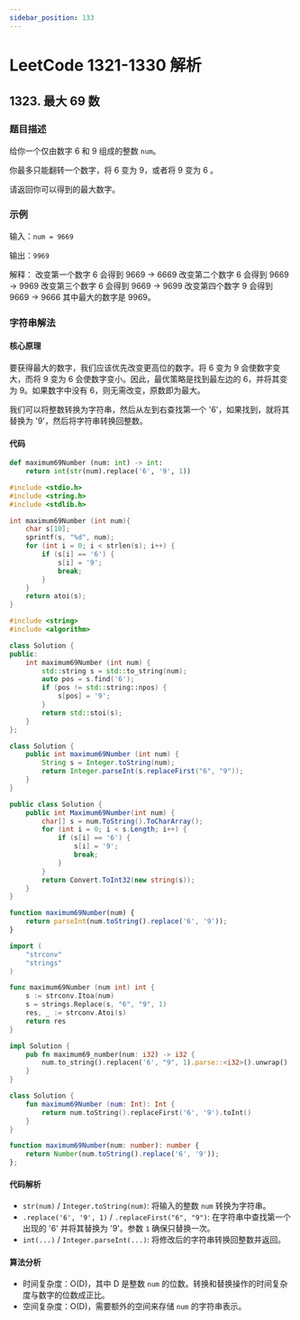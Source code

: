 ```yaml
---
sidebar_position: 133
---
```


# LeetCode 1321-1330 解析

## 1323. 最大 69 数

### 题目描述

给你一个仅由数字 6 和 9 组成的整数 `num`。

你最多只能翻转一个数字，将 6 变为 9，或者将 9 变为 6 。

请返回你可以得到的最大数字。

### 示例

输入：`num = 9669`

输出：`9969`

解释：
改变第一个数字 6 会得到 9669 -> 6669
改变第二个数字 6 会得到 9669 -> 9969
改变第三个数字 6 会得到 9669 -> 9699
改变第四个数字 9 会得到 9669 -> 9666
其中最大的数字是 9969。

### 字符串解法

#### 核心原理

要获得最大的数字，我们应该优先改变更高位的数字。将 6 变为 9 会使数字变大，而将 9 变为 6 会使数字变小。因此，最优策略是找到最左边的 6，并将其变为 9。如果数字中没有 6，则无需改变，原数即为最大。

我们可以将整数转换为字符串，然后从左到右查找第一个 '6'，如果找到，就将其替换为 '9'，然后将字符串转换回整数。

#### 代码


<Tabs groupId='leetcode'>
<TabItem value="py" label="Python">

```py
def maximum69Number (num: int) -> int:
    return int(str(num).replace('6', '9', 1))
```

</TabItem>
<TabItem value="c" label="C">

```c
#include <stdio.h>
#include <string.h>
#include <stdlib.h>

int maximum69Number (int num){
    char s[10];
    sprintf(s, "%d", num);
    for (int i = 0; i < strlen(s); i++) {
        if (s[i] == '6') {
            s[i] = '9';
            break;
        }
    }
    return atoi(s);
}
```

</TabItem>
<TabItem value="cpp" label="C++">

```cpp
#include <string>
#include <algorithm>

class Solution {
public:
    int maximum69Number (int num) {
        std::string s = std::to_string(num);
        auto pos = s.find('6');
        if (pos != std::string::npos) {
            s[pos] = '9';
        }
        return std::stoi(s);
    }
};
```

</TabItem>
<TabItem value="java" label="Java">

```java
class Solution {
    public int maximum69Number (int num) {
        String s = Integer.toString(num);
        return Integer.parseInt(s.replaceFirst("6", "9"));
    }
}
```

</TabItem>
<TabItem value="csharp" label="C#">

```csharp
public class Solution {
    public int Maximum69Number(int num) {
        char[] s = num.ToString().ToCharArray();
        for (int i = 0; i < s.Length; i++) {
            if (s[i] == '6') {
                s[i] = '9';
                break;
            }
        }
        return Convert.ToInt32(new string(s));
    }
}
```

</TabItem>
<TabItem value="js" label="JavaScript">

```js
function maximum69Number(num) {
    return parseInt(num.toString().replace('6', '9'));
}
```

</TabItem>
<TabItem value="go" label="Go">

```go
import (
    "strconv"
    "strings"
)

func maximum69Number (num int) int {
    s := strconv.Itoa(num)
    s = strings.Replace(s, "6", "9", 1)
    res, _ := strconv.Atoi(s)
    return res
}
```

</TabItem>
<TabItem value="rust" label="Rust">

```rust
impl Solution {
    pub fn maximum69_number(num: i32) -> i32 {
        num.to_string().replacen('6', "9", 1).parse::<i32>().unwrap()
    }
}
```

</TabItem>
<TabItem value="kotlin" label="Kotlin">

```kotlin
class Solution {
    fun maximum69Number (num: Int): Int {
        return num.toString().replaceFirst('6', '9').toInt()
    }
}
```

</TabItem>
<TabItem value="ts" label="TypeScript">

```ts
function maximum69Number(num: number): number {
    return Number(num.toString().replace('6', '9'));
};
```

</TabItem>
</Tabs>

#### 代码解析

- `str(num)` / `Integer.toString(num)`: 将输入的整数 `num` 转换为字符串。
- `.replace('6', '9', 1)` / `.replaceFirst("6", "9")`: 在字符串中查找第一个出现的 '6' 并将其替换为 '9'。参数 `1` 确保只替换一次。
- `int(...)` / `Integer.parseInt(...)`: 将修改后的字符串转换回整数并返回。

#### 算法分析

- 时间复杂度：O(D)，其中 D 是整数 `num` 的位数。转换和替换操作的时间复杂度与数字的位数成正比。
- 空间复杂度：O(D)，需要额外的空间来存储 `num` 的字符串表示。